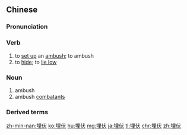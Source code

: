 ==Chinese==
{{zh-forms}}

===Pronunciation===
{{zh-pron
|m=máifú,tl=y
|c=maai4 fuk6
|h=pfs=mài-fu̍k
|mn=bâi-ho̍k/mâi-ho̍k
|cat=v,n
}}

===Verb===
{{zh-verb}}

# to [[set up]] an [[ambush]]; to ambush
# to [[hide]]; to [[lie low]]

===Noun===
{{zh-noun}}

# ambush
# ambush [[combatant]]s

===Derived terms===
{{zh-der|十面埋伏}}

[[zh-min-nan:埋伏]]
[[ko:埋伏]]
[[hu:埋伏]]
[[mg:埋伏]]
[[ja:埋伏]]
[[tl:埋伏]]
[[chr:埋伏]]
[[zh:埋伏]]